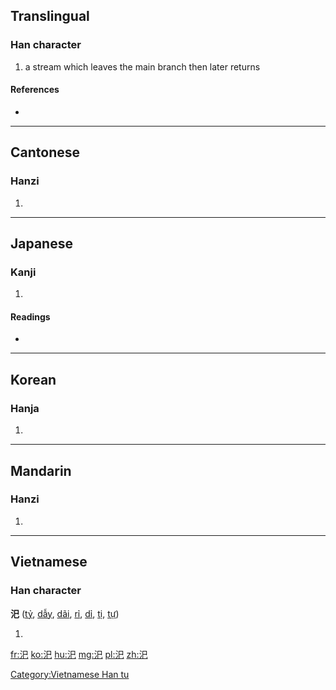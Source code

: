 {{character info/new}}
==Translingual==

===Han character===
{{Han char|rn=85|rad=水|as=03|sn=6|four=3711<sub>7</sub>|canj=水口山 (ERU)}}

# a stream which leaves the main branch then later returns

====References====
* {{Han ref|kx=0605.170|dkj=17136|dj=0999.090|hdz=31555.010|uh=6C5C|ud=27740|bh=C9FA|bd=51706}}

----

==Cantonese==

===Hanzi===
{{yue-hanzi|jyut=|y=chi5}}

# {{defn|lang=yue|sort=水03}}

----

==Japanese==

===Kanji===
{{ja-kanji|grade=|rs=水03}}

# {{defn|lang=ja|sort=水03}}

====Readings====
* {{ja-readings|on=[[し]] (shi), [[じ]] (ji), [[い]] (i)|kun=[[かわ]] (kawa)}}

----

==Korean==

===Hanja===
{{ko-hanja|hangeul=사|eumhun=|rv=sa|mr=sa|y=sa}}

# {{defn|lang=ko|sort=水03}}

----

==Mandarin==

===Hanzi===
{{cmn-hanzi|pin=[[sì]] ([[si4]])|wg=ssu<sup>4</sup>}}

# {{defn|lang=cmn|sort=水03}}

----

==Vietnamese==

===Han character===
'''汜''' ([[tỷ]], [[dẫy]], [[dãi]], [[rỉ]], [[dỉ]], [[tị]], [[tự]])

# {{defn|lang=vi}}

[[Category:Vietnamese Han tu]]

[[fr:汜]]
[[ko:汜]]
[[hu:汜]]
[[mg:汜]]
[[pl:汜]]
[[zh:汜]]